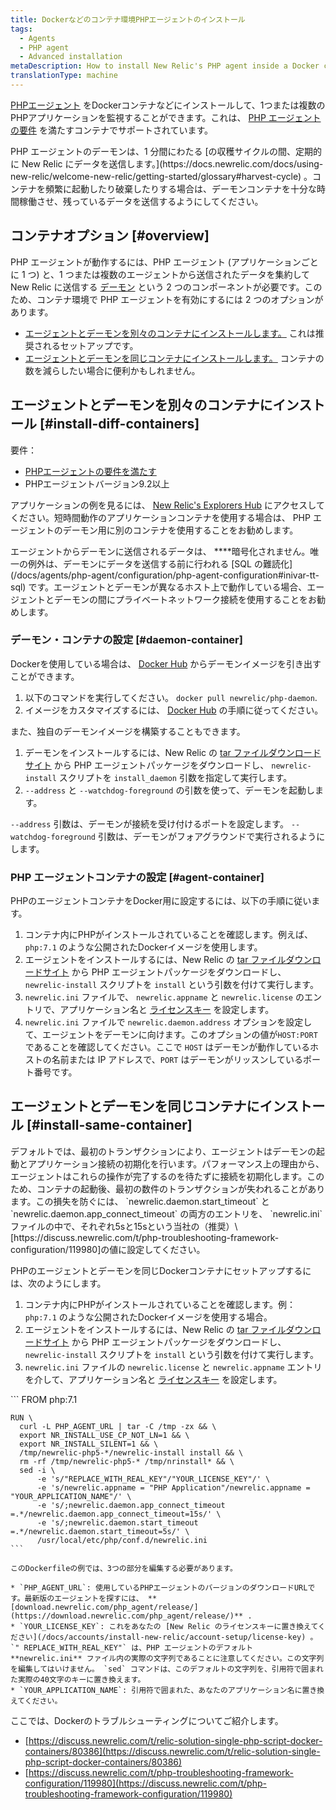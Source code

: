 ```yaml
---
title: Dockerなどのコンテナ環境PHPエージェントのインストール
tags:
  - Agents
  - PHP agent
  - Advanced installation
metaDescription: How to install New Relic's PHP agent inside a Docker container or other container to monitor your PHP apps.
translationType: machine
---
```


[PHPエージェント](/docs/agents/php-agent/getting-started/introduction-new-relic-php) をDockerコンテナなどにインストールして、1つまたは複数のPHPアプリケーションを監視することができます。これは、 [PHP エージェントの要件](/docs/agents/php-agent/getting-started/php-agent-compatibility-requirements) を満たすコンテナでサポートされています。

<Callout variant="caution">
  PHP エージェントのデーモンは、1 分間にわたる [の収穫サイクルの間、定期的に New Relic にデータを送信します。](https://docs.newrelic.com/docs/using-new-relic/welcome-new-relic/getting-started/glossary#harvest-cycle) 。コンテナを頻繁に起動したり破棄したりする場合は、デーモンコンテナを十分な時間稼働させ、残っているデータを送信するようにしてください。
</Callout>

## コンテナオプション [#overview]

PHP エージェントが動作するには、PHP エージェント (アプリケーションごとに 1 つ) と、1 つまたは複数のエージェントから送信されたデータを集約して New Relic に送信する [デーモン](/docs/agents/php-agent/getting-started/new-relic-daemon-processes) という 2 つのコンポーネントが必要です。このため、コンテナ環境で PHP エージェントを有効にするには 2 つのオプションがあります。

* [エージェントとデーモンを別々のコンテナにインストールします。](#install-diff-containers) これは推奨されるセットアップです。
* [エージェントとデーモンを同じコンテナにインストールします。](#install-same-container) コンテナの数を減らしたい場合に便利かもしれません。

## エージェントとデーモンを別々のコンテナにインストール [#install-diff-containers]

要件：

* [PHPエージェントの要件を満たす](/docs/agents/php-agent/getting-started/php-agent-compatibility-requirements)
* PHPエージェントバージョン9.2以上

アプリケーションの例を見るには、 [New Relic's Explorers Hub](https://discuss.newrelic.com/t/relic-solution-php-agent-and-daemon-containers/84841) にアクセスしてください。短時間動作のアプリケーションコンテナを使用する場合は、 PHP エージェントのデーモン用に別のコンテナを使用することをお勧めします。

<Callout variant="caution">
  エージェントからデーモンに送信されるデータは、 ****暗号化されません。唯一の例外は、デーモンにデータを送信する前に行われる [SQL の難読化](/docs/agents/php-agent/configuration/php-agent-configuration#inivar-tt-sql) です。エージェントとデーモンが異なるホスト上で動作している場合、エージェントとデーモンの間にプライベートネットワーク接続を使用することをお勧めします。
</Callout>

### デーモン・コンテナの設定 [#daemon-container]

Dockerを使用している場合は、 [Docker Hub](https://hub.docker.com/r/newrelic/php-daemon) からデーモンイメージを引き出すことができます。

1. 以下のコマンドを実行してください。 `docker pull newrelic/php-daemon`.
2. イメージをカスタマイズするには、 [Docker Hub](https://hub.docker.com/r/newrelic/php-daemon) の手順に従ってください。

また、独自のデーモンイメージを構築することもできます。

1. デーモンをインストールするには、New Relic の [tar ファイルダウンロードサイト](/docs/agents/php-agent/installation/php-agent-installation-tar-file) から PHP エージェントパッケージをダウンロードし、 `newrelic-install` スクリプトを `install_daemon` 引数を指定して実行します。
2. `--address` と `--watchdog-foreground` の引数を使って、デーモンを起動します。

`--address` 引数は、デーモンが接続を受け付けるポートを設定します。 `--watchdog-foreground` 引数は、デーモンがフォアグラウンドで実行されるようにします。

### PHP エージェントコンテナの設定 [#agent-container]

PHPのエージェントコンテナをDocker用に設定するには、以下の手順に従います。

1. コンテナ内にPHPがインストールされていることを確認します。例えば、 `php:7.1` のような公開されたDockerイメージを使用します。
2. エージェントをインストールするには、New Relic の [tar ファイルダウンロードサイト](/docs/agents/php-agent/installation/php-agent-installation-tar-file) から PHP エージェントパッケージをダウンロードし、 `newrelic-install` スクリプトを `install` という引数を付けて実行します。
3. `newrelic.ini` ファイルで、 `newrelic.appname` と `newrelic.license` のエントリで、アプリケーション名と [ライセンスキー](/docs/accounts/install-new-relic/account-setup/license-key) を設定します。
4. `newrelic.ini` ファイルで `newrelic.daemon.address` オプションを設定して、エージェントをデーモンに向けます。このオプションの値が`HOST:PORT` であることを確認してください。ここで `HOST` はデーモンが動作しているホストの名前または IP アドレスで、`PORT` はデーモンがリッスンしているポート番号です。

## エージェントとデーモンを同じコンテナにインストール [#install-same-container]

<Callout variant="caution">
  デフォルトでは、最初のトランザクションにより、エージェントはデーモンの起動とアプリケーション接続の初期化を行います。パフォーマンス上の理由から、エージェントはこれらの操作が完了するのを待たずに接続を初期化します。このため、コンテナの起動後、最初の数件のトランザクションが失われることがあります。この損失を防ぐには、 `newrelic.daemon.start_timeout` と `newrelic.daemon.app_connect_timeout` の両方のエントリを、 `newrelic.ini` ファイルの中で、それぞれ5sと15sという当社の（推奨）\[https&#x3A;//discuss.newrelic.com/t/php-troubleshooting-framework-configuration/119980]の値に設定してください。
</Callout>

PHPのエージェントとデーモンを同じDockerコンテナにセットアップするには、次のようにします。

1. コンテナ内にPHPがインストールされていることを確認します。例： `php:7.1` のような公開されたDockerイメージを使用する場合。
2. エージェントをインストールするには、New Relic の [tar ファイルダウンロードサイト](/docs/agents/php-agent/installation/php-agent-installation-tar-file) から PHP エージェントパッケージをダウンロードし、 `newrelic-install` スクリプトを `install` という引数を付けて実行します。
3. `newrelic.ini` ファイルの `newrelic.license` と `newrelic.appname` エントリを介して、アプリケーション名と [ライセンスキー](/docs/accounts/install-new-relic/account-setup/license-key) を設定します。

<CollapserGroup>
  <Collapser
    id="dockerfile-example"
    title="ドッカーファイルの例"
  >
    ```
    FROM php:7.1

    RUN \
      curl -L PHP_AGENT_URL | tar -C /tmp -zx && \
      export NR_INSTALL_USE_CP_NOT_LN=1 && \
      export NR_INSTALL_SILENT=1 && \
      /tmp/newrelic-php5-*/newrelic-install install && \
      rm -rf /tmp/newrelic-php5-* /tmp/nrinstall* && \
      sed -i \
          -e 's/"REPLACE_WITH_REAL_KEY"/"YOUR_LICENSE_KEY"/' \
          -e 's/newrelic.appname = "PHP Application"/newrelic.appname = "YOUR_APPLICATION_NAME"/' \
          -e 's/;newrelic.daemon.app_connect_timeout =.*/newrelic.daemon.app_connect_timeout=15s/' \
          -e 's/;newrelic.daemon.start_timeout =.*/newrelic.daemon.start_timeout=5s/' \
          /usr/local/etc/php/conf.d/newrelic.ini
    ```

    このDockerfileの例では、3つの部分を編集する必要があります。

    * `PHP_AGENT_URL`: 使用しているPHPエージェントのバージョンのダウンロードURLです。最新版のエージェントを探すには、 **[download.newrelic.com/php_agent/release/](https://download.newrelic.com/php_agent/release/)** .
    * `YOUR_LICENSE_KEY`: これをあなたの [New Relic のライセンスキーに置き換えてください](/docs/accounts/install-new-relic/account-setup/license-key) 。 `" REPLACE_WITH_REAL_KEY"` は、PHP エージェントのデフォルト **newrelic.ini** ファイル内の実際の文字列であることに注意してください。この文字列を編集してはいけません。 `sed` コマンドは、このデフォルトの文字列を、引用符で囲まれた実際の40文字のキーに置き換えます。
    * `YOUR_APPLICATION_NAME`: 引用符で囲まれた、あなたのアプリケーション名に置き換えてください。
  </Collapser>
</CollapserGroup>

<Callout variant="info">
  ここでは、Dockerのトラブルシューティングについてご紹介します。

  * [https://discuss.newrelic.com/t/relic-solution-single-php-script-docker-containers/80386](https://discuss.newrelic.com/t/relic-solution-single-php-script-docker-containers/80386)
  * [https://discuss.newrelic.com/t/php-troubleshooting-framework-configuration/119980](https://discuss.newrelic.com/t/php-troubleshooting-framework-configuration/119980)
</Callout>